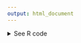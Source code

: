 ```yaml
---
output: html_document
---
```


<details><summary>See R code</summary>

:::{.goals}
::::{.goals-header}
R Code: The GDP of Taylor Data Visualization
::::
::::{.goals-container}

First, we load the packages that we will need.

```r
#| echo: true
#| eval: false
# To clean data
library(tidyverse)
library(janitor)

# To scrape data
library(rvest)
library(httr)
library(polite)

# To visualize data
library(ggplot2)
library(showtext)
library(rnaturalearth)
library(cowplot)

font_add_google("Abril Fatface", "abril-fatface")
font_add_google("Lato", "lato")

showtext::showtext_auto()
```

The code below retrieves GDP data from a Wikipedia page, processes it, and filters countries based on their World Bank GDP values. It begins by defining the Wikipedia page's URL and politely scraping the page using {polite}. The HTML content is then extracted and specific tables with the class "wikitable" are selected and converted into a data frame. This data frame, named `gdp_tab`, undergoes several cleaning steps, including renaming columns, converting certain columns to numeric format, and filtering rows based on World Bank GDP criteria. The resulting data is sorted in descending order of World Bank GDP. Finally, a list of unique countries meeting the specified criteria is stored in the variable countries.

```r
#| echo: true
#| eval: false
url_gdp <-
  "https://en.wikipedia.org/wiki/List_of_countries_by_GDP_(nominal)"

url_gdp_bow <- polite::bow(url_gdp)
url_gdp_bow

gdp_html <-
  polite::scrape(url_gdp_bow) |>
  rvest::html_nodes("table.wikitable") |>
  rvest::html_table(fill = TRUE) 

gdp_tab <-
  gdp_html[[1]] |>
  janitor::clean_names() |>
  slice(-1) |>
  dplyr::mutate(across(c(imf_1_13,
                         world_bank_14,
                         united_nations_15),
                       ~ as.numeric(str_replace_all(.x, "[$,]", "")))) |>
  dplyr::filter(world_bank_14 < 10000 & world_bank_14 > 4900) |>
  dplyr::arrange(desc(world_bank_14))

url_gdp <-
  "https://en.wikipedia.org/wiki/List_of_countries_by_GDP_(nominal)"

url_gdp_bow <- polite::bow(url_gdp)
url_gdp_bow

gdp_html <-
  polite::scrape(url_gdp_bow) |>
  rvest::html_nodes("table.wikitable") |>
  rvest::html_table(fill = TRUE) 

gdp_tab <-
  gdp_html[[1]] |>
  janitor::clean_names() |>
  slice(-1) |>
  dplyr::mutate(across(c(imf_1_13,
                         world_bank_14,
                         united_nations_15),
                       ~ as.numeric(str_replace_all(.x, "[$,]", "")))) |>
  dplyr::filter(world_bank_14 < 10000 & world_bank_14 > 4000) |>
  dplyr::arrange(desc(world_bank_14))

countries <- unique(gdp_tab$country_territory)
```

Below, we create geographic plots for Fiji and several other countries, with custom styling and GDP-related information displayed on each plot. The countries vector contains a list of countries, and corresponding fill colors are specified in the colors vector. The `country_plots` function is defined to generate individual plots for each country. The `purrr::map2` function applies the `country_plots` function to each country in the countries vector with matching fill colors. Additionally, a separate plot (`p_blank`) is created specifically for Taylor Swift, featuring a custom title and subtitle displaying her estimated wealth.

```r
#| echo: true
#| eval: false
fiji <- 
  ne_countries(scale = 10, returnclass = "sf", country = "Fiji") 

p_Fiji <-
  ggplot2::ggplot(fiji) +
  ggplot2::geom_sf(fill = "#823549",
                   color = "#1D1E3C") +
  ggplot2::coord_sf(crs = 3460) +
  ggplot2::theme_void() +
  ggplot2::labs(subtitle = gdp_tab |> dplyr::filter(country_territory == "Fiji") |> dplyr::pull(country_territory),
       title = scales::dollar(gdp_tab |> dplyr::filter(country_territory == "Fiji") |>
                                   dplyr::pull(world_bank_14), big.mark = ".", scale = 1e-3, suffix = "B")) +
  ggplot2::theme(plot.subtitle = element_text(size = 20,
                                              margin = margin(10, 0, 8.5, 0, unit = "pt"), 
                                              family = "lato",
                                              hjust = 0.5),
                 plot.title = element_text(hjust = 0.5,
                                           margin = margin(50, 0, 5.5, 0, unit = "pt")),
                 title = element_text(size = 20,
                                      family = "abril-fatface",
                                      margin = margin(36, 0, 5.5, 0, unit = "pt")))

countries <- c("Kosovo", "Somalia", "Togo", "Bermuda", "Montenegro", "Barbados", "Eswatini")

colors <- c("#b9d2b5", "#f4cb8d", "#d1b2d2", "#CFCAC6", "#C8AE95", "#b5e9f6", "#F9B2D0")
  
country_plots <- function(country, fill){
  country_data <-
    rnaturalearth::ne_countries(scale = 10, returnclass = "sf", country = country)

  p <- ggplot2::ggplot(country_data) +
    ggplot2::geom_sf(fill = fill,
            color = "#1D1E3C") +
    ggplot2::coord_sf() +
    ggplot2::theme_void() +
    ggplot2::labs(subtitle = gdp_tab |> dplyr::filter(country_territory == country) |> dplyr::pull(country_territory),
                  title = scales::dollar(gdp_tab |> dplyr::filter(country_territory == country) |> dplyr::pull(world_bank_14), big.mark = ".", scale = 1e-3, suffix = "B")) +
    theme(plot.subtitle = element_text(size = 20,
                                       family = "lato",
                                       margin = margin(10, 0, 8.5, 0, unit = "pt"), 
                                       hjust = 0.5),
      plot.title = element_text(hjust = 0.5,
                                lineheight = 6.5,
                                margin = margin(50, 0, 5.5, 0, unit = "pt")),
      title = element_text(size = 20,
                           margin = margin(50, 0, 5.5, 0, unit = "pt"), 
                           family = "abril-fatface"))
  
plot_name <- paste0("p_", country)
assign(plot_name, p, envir = .GlobalEnv)

}

purrr::map2(.f = country_plots, .x = countries, .y = colors)

# One specifically for Taylor Swift

p_blank <-
  ggplot2::ggplot() +
  ggplot2::labs(subtitle = "Taylor Swift",
                title = "$6.30B") +
  ggplot2::theme_void() +
  ggplot2::theme(plot.subtitle = element_text(margin = margin(10, 0, 5.5, 0, unit = "pt"),
                                              size = 26,
                                              family = "lato",
                                              hjust = 0.5),
                 plot.title = element_text(hjust = 0.5,
                                           margin = margin(50, 0, 10, 0, unit = "pt")),
                 title = element_text(margin = margin(50, 0, 15, 0, unit = "pt"), 
                                      size = 28,
                                      family = "abril-fatface",
                                      hjust = 1,
                                      color = "#823549"))
```

Next, we generate a composite plot (`gdp_plot`) using the plot_grid function from the {cowplot} package. The plot grid includes individual country plots for Kosovo, Somalia, Togo, Bermuda, a custom plot for Taylor Swift (`p_blank`), Montenegro, Barbados, Fiji, and Eswatini. The align parameter is set to "v," aligning the plots vertically. Additionally, the code incorporates an image of Taylor Swift (`GDP-taylor.png`) using the draw_image function, positioning it at specific coordinates within the plot. A label is added with the text "The GDP of Taylor" using `draw_label`, adjusting its position, font family, size, and color. The overall theme of the plot is modified with a margin adjustment using the theme function. The resulting `gdp_plot` combines individual country plots with a custom element representing Taylor Swift's GDP.

```r
#| echo: true
#| eval: false
gdp_plot <-
  cowplot::plot_grid(p_Kosovo,
                     p_Somalia,
                     p_Togo,
                     p_Bermuda,
                     p_blank,
                     p_Montenegro,
                     p_Barbados,
                     p_Fiji,
                     p_Eswatini,
                     align = "v") +
  cowplot::draw_image(here::here("images", "GDP-taylor.png"),
                      x = 0.4,
                      y = 0.32,
                      width = 0.2,
                      height = 0.2) +
  cowplot::draw_label("The GDP of Taylor",
                      x = 0.5,
                      y = 1.05,
                      hjust = 0.5,
                      vjust = 1,
                      fontfamily = "abril-fatface",
                      size = 60,
                      color = "#1D1E3C") +
  ggplot2::theme(plot.margin = margin(80, 0, 0, 0))
```

The ggsave function from the ggplot2 package saves the composite plot (`gdp_plot`) as a PNG image. 

```r
#| echo: true
#| eval: false
ggplot2::ggsave(filename = here::here("images", "gdp_plot.png"),
                plot = gdp_plot,
                device = png,
                path = NULL,
                width = 14,
                height = 14,
                units = "in",
                dpi = 300,
                limitsize = TRUE,
                bg = "white")
```

::::
:::

</details>